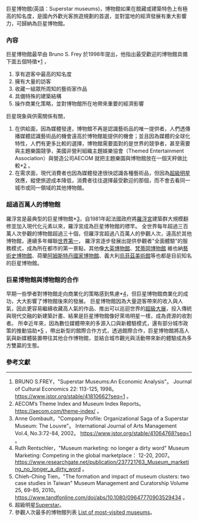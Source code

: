 {{Rough translation|time=2020-12-29T00:15:24+00:00}}
巨星博物館(英語：Superstar museums)，博物館如果在館藏或建築特色上有極高的知名度，是國內外歡光客旅遊規劃的首選，並對當地的經濟發展有重大影響力，可歸納為巨星博物館。


===內容===
巨星博物館最早由 Bruno S. Frey 於1998年提出，他指出最受歡迎的博物館具備下面五個特徵*[https://www.jstor.org/stable/41810662?seq=1] {{Wayback|url=https://www.jstor.org/stable/41810662?seq=1 |date=20210203003159 }}，
#享有遊客中最高的知名度
#擁有大量的訪客
#收藏一組眾所周知的藝術家作品
#具備特殊的建築結構
#操作商業化策略，並對博物館所在地帶來重要的經濟影響

巨星現象與供需關係有關，
#在供給面，因為媒體發達，博物館不再是認識藝術品的唯一提供者，人們透傳播媒體認識藝術品的機會遠高於博物館能提供的機會；並且因為媒體的全球化特性，人們有更多比較的選擇，博物館需要面對的是世界的競爭者，甚至需要與主題樂園競爭，美國非營利組織主題娛樂協會（Themed Entertainment Association）與營造公司AECOM 就把主題樂園與博物館放在一個天秤做比較*[https://aecom.com/theme-index/] {{Wayback|url=https://aecom.com/theme-index/ |date=20210305215339 }}。
#在需求面，現代消費者也因為媒體發達很快認識各種藝術品，但因為[[Superstar:超級明星|超級明星]]效應，縱使旅遊成本降低，消費者往往選擇最受歡迎的那個，而不會去看同一城市或同一領域的其他博物館。


===超過百萬人的博物館===
羅浮宮是最典型的巨星博物館*[https://www.jstor.org/stable/41064768?seq=1]，自1981年起法國政府將[[羅浮宮|羅浮宮]]建築群大規模翻修並加入現代化元素以來，羅浮宮成為巨星博物館的標竿。
全世界每年超過三百萬人次參觀的博物館超過三十個，但羅浮宮超過八百萬人的參觀人次，遠高於其他博物館，連續多年蟬聯[[List_of_most-visited_museums|世界第一]]，
羅浮宮逐步發展出提供參觀者"全面體驗"的服務模式，成為所在都市的第一景點，其他像[[大英博物館|大英博物館]]、[[梵蒂岡博物館|梵蒂岡博物館]] 維也納[[藝術史博物館|藝術史博物館]]、荷蘭[[阿姆斯特丹國家博物館|阿姆斯特丹國家博物館]]、義大利[[烏菲茲美術館|烏菲茲美術館]]等也都是目前知名的巨星博物館。

===巨星博物館與博物館的合作===
早期一些學者對博物館走向商業化的策略感到焦慮*[https://www.researchgate.net/publication/237721763_Museum_marketing_no_longer_a_dirty_word]，但巨星博物館商業化的成功，大大影響了博物館後來的發展。
巨星博物館因為大量遊客帶來的收入與人氣，因此更容易繼續收藏高人氣的作品、推出可以巡迴世界的[[超級大展|超級大展]]，投入傳統與現代交融的新建築計畫、結果是巨星博物館像好萊塢明星一樣，成為資源的收割者。
所幸近年來，因為數位媒體帶來的多源入口與新體驗模式，還有部分城市政策的推動協助*[https://www.tandfonline.com/doi/abs/10.1080/09647770903529434] {{Wayback|url=https://www.tandfonline.com/doi/abs/10.1080/09647770903529434 |date=20220402202954 }}，帶出新型的館際合作方式，透過館際合作，巨星博物館將高人氣與新媒體裝置帶往其他合作博物館，並結合城市觀光與活動帶來新的體驗成為多方雙贏的生態。

===參考文獻===
----
#BRUNO S.FREY，"Superstar Museums:An Economic Analysis"。  Journal of Cultural Economics 22: 113-125, 1998。 https://www.jstor.org/stable/41810662?seq=1 {{Wayback|url=https://www.jstor.org/stable/41810662?seq=1 |date=20210203003159 }} 。
#AECOM’s Theme Index and Museum Index Reports。 https://aecom.com/theme-index/ {{Wayback|url=https://aecom.com/theme-index/ |date=20210305215339 }} 。
#Anne Gombault，"Company Profile: Organizational Saga of a Superstar Museum: The Louvre"。 International Journal of Arts Management Vol.4, No.3:72-84, 2002。 https://www.jstor.org/stable/41064768?seq=1 。
#Ruth Rentschler，"Museum marketing: no longer a dirty word" Museum Marketing: Competing in the global marketplace： 12-20, 2007。 https://www.researchgate.net/publication/237721763_Museum_marketing_no_longer_a_dirty_word 。
#Chieh-Ching Tien，"The formation and impact of museum clusters: two case studies in Taiwan" Museum Management and Curatorship Volume 25, 69-85, 2010。 https://www.tandfonline.com/doi/abs/10.1080/09647770903529434 {{Wayback|url=https://www.tandfonline.com/doi/abs/10.1080/09647770903529434 |date=20220402202954 }} 。
#超級明星[[Superstar|Superstar]]。
#參觀人次最多的博物館列表 [[List_of_most-visited_museums|List of most-visited museums]]。